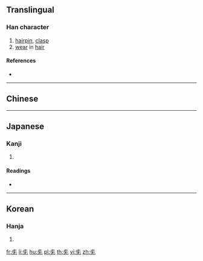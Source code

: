 ==Translingual==

===Han character===
{{Han char|rn=10|rad=儿|as=02|sn=4|four=|canj=KVU,QHU}}

# [[hairpin]], [[clasp]]
# [[wear]] in [[hair]]

====References====
* {{Han ref|kx=0123.050|dkj=01339|dj=0258.020|hdz=10265.010|uh=5142|ud=20802}}

----

==Chinese==
{{zh-see|簪|v}}

----

==Japanese==

===Kanji===
{{ja-kanji|grade=|rs=儿02}}

# {{defn|lang=ja|sort=儿02}}

====Readings====
* {{ja-readings|on=[[しん]] (shin), [[さん]] (san)|kun=[[かんざし]] (kanzashi)}}

----

==Korean==

===Hanja===
{{ko-hanja|hangeul=잠|rv=jam|mr=cham}}

# {{defn|lang=ko|sort=儿02}}

[[fr:兂]]
[[li:兂]]
[[hu:兂]]
[[pl:兂]]
[[th:兂]]
[[vi:兂]]
[[zh:兂]]